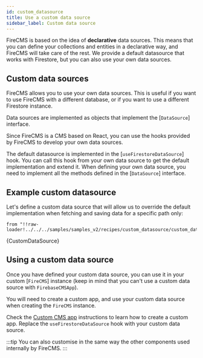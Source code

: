 ```yaml
---
id: custom_datasource
title: Use a custom data source
sidebar_label: Custom data source
---
```


FireCMS is based on the idea of **declarative** data sources. This means that
you can define your collections and entities in a declarative way, and FireCMS
will take care of the rest. We provide a default datasource that works with
Firestore, but you can also use your own data sources.

## Custom data sources

FireCMS allows you to use your own data sources. This is useful if you want to
use FireCMS with a different database, or if you want to use a different
Firestore instance.

Data sources are implemented as objects that implement the
[`DataSource`] interface.

Since FireCMS is a CMS based on React, you can use the hooks provided by FireCMS to
develop your own data sources.

The default datasource is implemented in the [`useFirestoreDataSource`]
hook. You can call this hook from your own data source to get the default
implementation and extend it. When defining your own data source, you need
to implement all the methods defined in the [`DataSource`]
interface.

## Example custom datasource

Let's define a custom data source that will allow us to override the default
implementation when fetching and saving data for a specific path only:

    from "!!raw-loader!../../../samples/samples_v2/recipes/custom_datasource/custom_datasource";

<CodeBlock language="tsx">{CustomDataSource}</CodeBlock>

## Using a custom data source

Once you have defined your custom data source, you can use it in your
custom [`FireCMS`] instance (keep in mind that you can't use a
custom data source with `FirebaseCMSApp`).

You will need to create a custom app, and use your custom data source when
creating the `FireCMS` instance.

Check the [Custom CMS app](../custom_cms_app) instructions to learn how to create a custom app.
Replace the `useFirestoreDataSource` hook with your custom data source.

:::tip
You can also customise in the same way the other components used internally by
FireCMS.
:::


